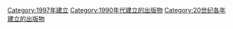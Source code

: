 {{Cat topic in year| topic=建立的出版物| year=1997}}

[[Category:1997年建立|Category:1997年建立]]
[[Category:1990年代建立的出版物|Category:1990年代建立的出版物]]
[[Category:20世纪各年建立的出版物|Category:20世纪各年建立的出版物]]